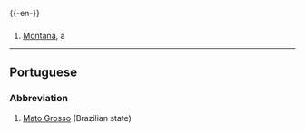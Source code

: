{{-en-}}

==={{Abbreviation}}===
#[[Montana]], a {{USstate}}
----
==Portuguese==
===Abbreviation===
#[[Mato Grosso]] (Brazilian state)